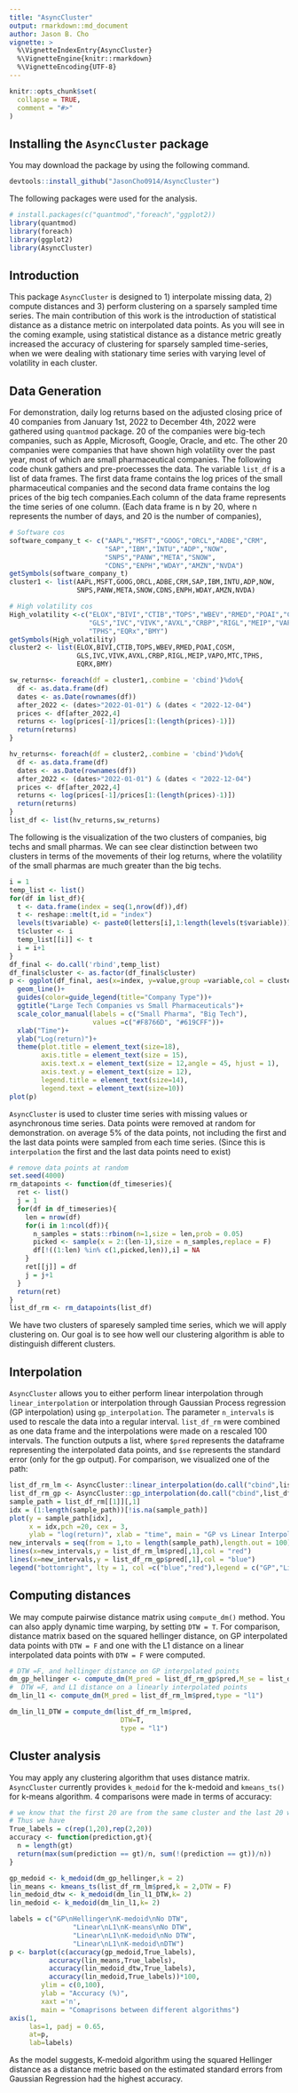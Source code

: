 ```yaml
---
title: "AsyncCluster"
output: rmarkdown::md_document
author: Jason B. Cho
vignette: >
  %\VignetteIndexEntry{AsyncCluster}
  %\VignetteEngine{knitr::rmarkdown}
  %\VignetteEncoding{UTF-8}
---
```


```r
knitr::opts_chunk$set(
  collapse = TRUE,
  comment = "#>"
)
```

## Installing the `AsyncCluster` package
You may download the package by using the following command.
```r
devtools::install_github("JasonCho0914/AsyncCluster")
```

The following packages were used for the analysis. 
```r
# install.packages(c("quantmod","foreach","ggplot2))
library(quantmod)
library(foreach)
library(ggplot2)
library(AsyncCluster)
```


## Introduction
This package `AsyncCluster` is designed to 1) interpolate missing data, 2) compute distances and 3) perform clustering on a sparsely sampled time series. The main contribution of this work is the introduction of statistical distance as a distance metric on interpolated data points. As you will see in the coming example, using statistical distance as a distance metric greatly increased the accuracy of clustering for sparsely sampled time-series, when we were dealing with stationary time series with varying level of volatility in each cluster. 


## Data Generation
For demonstration, daily log returns based on the adjusted closing price of 40 companies from January 1st, 2022 to December 4th, 2022 were gathered using `quantmod` package. 20 of the companies were big-tech companies, such as Apple, Microsoft, Google, Oracle, and etc. The other 20 companies were companies that have shown high volatility over the past year, most of which are small pharmaceutical companies. The following code chunk gathers and pre-proecesses the data. The variable `list_df` is a list of data frames. The first data frame contains the log prices of the small pharmaceutical companies and the second data frame contains the log prices of the big tech companies.Each column of the data frame represents the time series of one column. (Each data frame is n by 20, where n represents the number of days, and 20 is the number of companies),

```r

# Software cos
software_company_t <- c("AAPL","MSFT","GOOG","ORCL","ADBE","CRM",
                        "SAP","IBM","INTU","ADP","NOW",
                        "SNPS","PANW","META","SNOW",
                        "CDNS","ENPH","WDAY","AMZN","NVDA")
getSymbols(software_company_t)
cluster1 <- list(AAPL,MSFT,GOOG,ORCL,ADBE,CRM,SAP,IBM,INTU,ADP,NOW,
                 SNPS,PANW,META,SNOW,CDNS,ENPH,WDAY,AMZN,NVDA)

# High volatility cos
High_volatility <-c("ELOX","BIVI","CTIB","TOPS","WBEV","RMED","POAI","COSM",
                    "GLS","IVC","VIVK","AVXL","CRBP","RIGL","MEIP","VAPO","MTC",
                    "TPHS","EQRx","BMY")
getSymbols(High_volatility)
cluster2 <- list(ELOX,BIVI,CTIB,TOPS,WBEV,RMED,POAI,COSM,
                 GLS,IVC,VIVK,AVXL,CRBP,RIGL,MEIP,VAPO,MTC,TPHS,
                 EQRX,BMY)

sw_returns<- foreach(df = cluster1,.combine = 'cbind')%do%{
  df <- as.data.frame(df)
  dates <- as.Date(rownames(df))
  after_2022 <- (dates>"2022-01-01") & (dates < "2022-12-04")
  prices <- df[after_2022,4]
  returns <- log(prices[-1]/prices[1:(length(prices)-1)])
  return(returns)
}

hv_returns<- foreach(df = cluster2,.combine = 'cbind')%do%{
  df <- as.data.frame(df)
  dates <- as.Date(rownames(df))
  after_2022 <- (dates>"2022-01-01") & (dates < "2022-12-04")
  prices <- df[after_2022,4]
  returns <- log(prices[-1]/prices[1:(length(prices)-1)])
  return(returns)
}
list_df <- list(hv_returns,sw_returns)
```

The following is the visualization of the two clusters of companies, big techs and small pharmas. We can see clear distinction between two clusters in terms of the movements of their log returns, where the volatility of the small pharmas are much greater than the big techs. 

```r
i = 1
temp_list <- list()
for(df in list_df){
  t <- data.frame(index = seq(1,nrow(df)),df)
  t <- reshape::melt(t,id = "index")
  levels(t$variable) <- paste0(letters[i],1:length(levels(t$variable)))
  t$cluster <- i
  temp_list[[i]] <- t
  i = i+1
}
df_final <- do.call('rbind',temp_list)
df_final$cluster <- as.factor(df_final$cluster)
p <- ggplot(df_final, aes(x=index, y=value,group =variable,col = cluster))+
  geom_line()+
  guides(color=guide_legend(title="Company Type"))+
  ggtitle("Large Tech Companies vs Small Pharmaceuticals")+
  scale_color_manual(labels = c("Small Pharma", "Big Tech"), 
                     values =c("#F8766D", "#619CFF"))+
  xlab("Time")+
  ylab("Log(return)")+
  theme(plot.title = element_text(size=18),
        axis.title = element_text(size = 15),
        axis.text.x = element_text(size = 12,angle = 45, hjust = 1),
        axis.text.y = element_text(size = 12),
        legend.title = element_text(size=14),
        legend.text = element_text(size=10))
plot(p)
```

`AsyncCluster` is used to cluster time series with missing values or asynchronous time series. Data points were removed at random for demonstration. on average 5\% of the data points, not including the first and the last data points were sampled from each time series. (Since this is `interpolation` the first and the last data points need to exist)
```r
# remove data points at random
set.seed(4000)
rm_datapoints <- function(df_timeseries){
  ret <- list()
  j = 1
  for(df in df_timeseries){
    len = nrow(df)
    for(i in 1:ncol(df)){
      n_samples = stats::rbinom(n=1,size = len,prob = 0.05)
      picked <- sample(x = 2:(len-1),size = n_samples,replace = F)
      df[!((1:len) %in% c(1,picked,len)),i] = NA
    }
    ret[[j]] = df
    j = j+1
  }
  return(ret)
}
list_df_rm <- rm_datapoints(list_df)
```
We have two clusters of sparesely sampled time series, which we will apply clustering on. Our goal is to see how well our clustering algorithm is able to distinguish different clusters.

## Interpolation
`AsyncCluster` allows you to either perform linear interpolation through `linear_interpolation` or interpolation through Gaussian Process regression (GP interpolation) using `gp_interpolation`. The parameter `n_intervals` is used to rescale the data into a regular interval. `list_df_rm` were combined as one data frame and the interpolations were made on a rescaled 100 intervals. The function outputs a list, where `$pred` represents the dataframe representing the interpolated data points, and `$se` represents the standard error (only for the gp output). For comparison, we visualized one of the path: 
```r
list_df_rm_lm <- AsyncCluster::linear_interpolation(do.call("cbind",list_df_rm),n_intervals = 100)
list_df_rm_gp <- AsyncCluster::gp_interpolation(do.call("cbind",list_df_rm),n_intervals = 100)
sample_path = list_df_rm[[1]][,1]
idx = (1:length(sample_path))[!is.na(sample_path)]
plot(y = sample_path[idx],
     x = idx,pch =20, cex = 3, 
     ylab = "log(return)", xlab = "time", main = "GP vs Linear Interpolation")
new_intervals = seq(from = 1,to = length(sample_path),length.out = 100)
lines(x=new_intervals,y = list_df_rm_lm$pred[,1],col = "red")
lines(x=new_intervals,y = list_df_rm_gp$pred[,1],col = "blue")
legend("bottomright", lty = 1, col =c("blue","red"),legend = c("GP","Linear"))
```

## Computing distances
We may compute pairwise distance matrix using `compute_dm()` method. You can also apply dynamic time warping, by setting `DTW = T`. For comparison, distance matrix based on the squared hellinger distance, on GP interpolated data points with `DTW = F` and one with the L1 distance on a linear interpolated data points with `DTW = F` were computed.

```r
# DTW =F, and hellinger distance on GP interpolated points
dm_gp_hellinger <- compute_dm(M_pred = list_df_rm_gp$pred,M_se = list_df_rm_gp$se,DTW = F, type = "hellinger")
#  DTW =F, and L1 distance on a linearly interpolated points
dm_lin_l1 <- compute_dm(M_pred = list_df_rm_lm$pred,type = "l1")

dm_lin_l1_DTW = compute_dm(list_df_rm_lm$pred,
                            DTW=T,
                            type = "l1")
```

## Cluster analysis
You may apply any clustering algorithm that uses distance matrix. `AsyncCluster` currently provides `k_medoid` for the k-medoid and `kmeans_ts()` for k-means algorithm. 4 comparisons were made in terms of accuracy:
```r
# we know that the first 20 are from the same cluster and the last 20 were from the other clusters
# Thus we have
True_labels = c(rep(1,20),rep(2,20)) 
accuracy <- function(prediction,gt){
  n = length(gt)
  return(max(sum(prediction == gt)/n, sum(!(prediction == gt))/n))
}

gp_medoid <- k_medoid(dm_gp_hellinger,k = 2)
lin_means <- kmeans_ts(list_df_rm_lm$pred,k = 2,DTW = F)
lin_medoid_dtw <- k_medoid(dm_lin_l1_DTW,k= 2)
lin_medoid <- k_medoid(dm_lin_l1,k= 2)

labels = c("GP\nHellinger\nK-medoid\nNo DTW",
                "Linear\nL1\nK-means\nNo DTW",
                "Linear\nL1\nK-medoid\nNo DTW",
                "Linear\nL1\nK-medoid\nDTW")
p <- barplot(c(accuracy(gp_medoid,True_labels),
          accuracy(lin_means,True_labels),
          accuracy(lin_medoid_dtw,True_labels),
          accuracy(lin_medoid,True_labels))*100,
        ylim = c(0,100),
        ylab = "Accuracy (%)",
        xaxt ='n',
        main = "Comaprisons between different algorithms")
axis(1,           
     las=1, padj = 0.65,
     at=p,          
     lab=labels)
```

As the model suggests, K-medoid algorithm using the squared Hellinger distance as a distance metric based on the estimated standard errors from Gaussian Regression had the highest accuracy.





